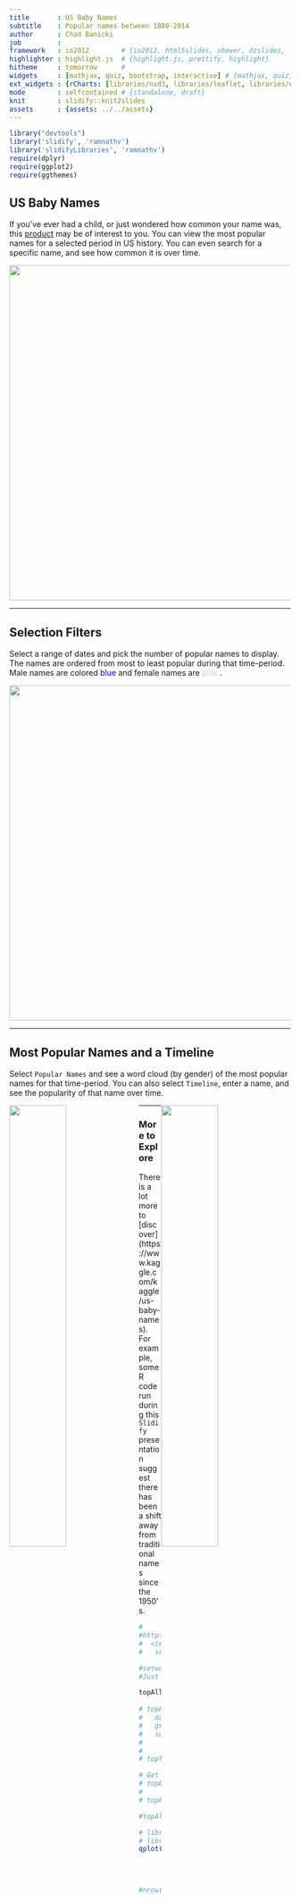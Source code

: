 ```yaml
---
title       : US Baby Names
subtitle    : Popular names between 1880-2014
author      : Chad Banicki
job         : 
framework   : io2012        # {io2012, html5slides, shower, dzslides, ...}
highlighter : highlight.js  # {highlight.js, prettify, highlight}
hitheme     : tomorrow      # 
widgets     : [mathjax, quiz, bootstrap, interactive] # {mathjax, quiz, bootstrap}
ext_widgets : {rCharts: [libraries/nvd3, libraries/leaflet, libraries/dygraphs]}
mode        : selfcontained # {standalone, draft}
knit        : slidify::knit2slides
assets      : {assets: ../../assets}
---
```

<style type="text/css">
  body {background:grey transparent;
  }
</style>

```r
library("devtools")  
library('slidify', 'ramnathv')  
library('slidifyLibraries', 'ramnathv')
require(dplyr)
require(ggplot2)
require(ggthemes)
```


## US Baby Names

If you've ever had a child, or just wondered how common your name was, this [product](https://platothewise.shinyapps.io/shinyapp/) may be of interest to you.  You can view the most popular names for a selected period in US history.  You can even search for a specific name, and see how common it is over time.

<img class=center
  src=http://frogonablog.com/BabyNames.PNG width=600px>

---

## Selection Filters

Select a range of dates and pick the number of popular names to display.  The names are ordered from most to least popular during that time-period.  Male names are colored <font color ='blue'>blue</font> and female names are <font color ='pink'>pink</font> .

<img class=center
  src=http://frogonablog.com/main_page.PNG width=600px>

---

## Most Popular Names and a Timeline
Select `Popular Names` and see a word cloud (by gender) of the most popular names for that time-period.  You can also select `Timeline`, enter a name, and see the popularity of that name over time.

<img src=http://frogonablog.com/word_cloud.PNG style="float: left; width: 45%; margin-right: 1%; margin-bottom: 0.5em;">
 
<img src=http://frogonablog.com/timelineFiltered.PNG style="float: right; width: 45%; margin-right: 1%; margin-bottom: 0.5em;">
 

---

### More to Explore

There is a lot more to [discover] (https://www.kaggle.com/kaggle/us-baby-names).  For example, some R code run during this `Slidify` presentation suggest there has been a shift away from traditional names since the 1950's.

```r

# 
#http://frogonablog.com/BabyNames.PNG
#  <img class=right
#   src=http://http://frogonablog.com/Timeline.PNG=400px>

#setwd("C:\\R\\DevDataProd\\shinyapp")
#Just added this subset to a file to avoid the processing (commented out, below)

topAll <- read.csv("http://frogonablog.com/topAll.csv", header = TRUE,na.strings = c("NA","#DIV/0!",""))
  
# topAllNames <- 
#   dataset %>%
#   group_by(Name,Gender) %>%
#   summarize(POPULARITY = sum(Count))
# 
# 
# topTFNames <- topAllNames[order(-topAllNames$POPULARITY),][1:10,]

# Get the data for the top All
# topAll <- subset(dataset, Name %in% topTFNames$Name)
# 
# topAll <- subset(topAll[,3:6])

#topAll <- topAll[ , !(names(topAll) %in% 'Gender')]

# library(ggplot2)
# library(ggthemes)
qplot(Year, Count, data=topAll, color=Name, shape=Gender,
      xlab="Year", ylab="Count") +
      ggtitle("The top 10 Names over time") +
      theme_wsj()

#nrow(topAll[topAll[, "Year"]>1999, ])



```

